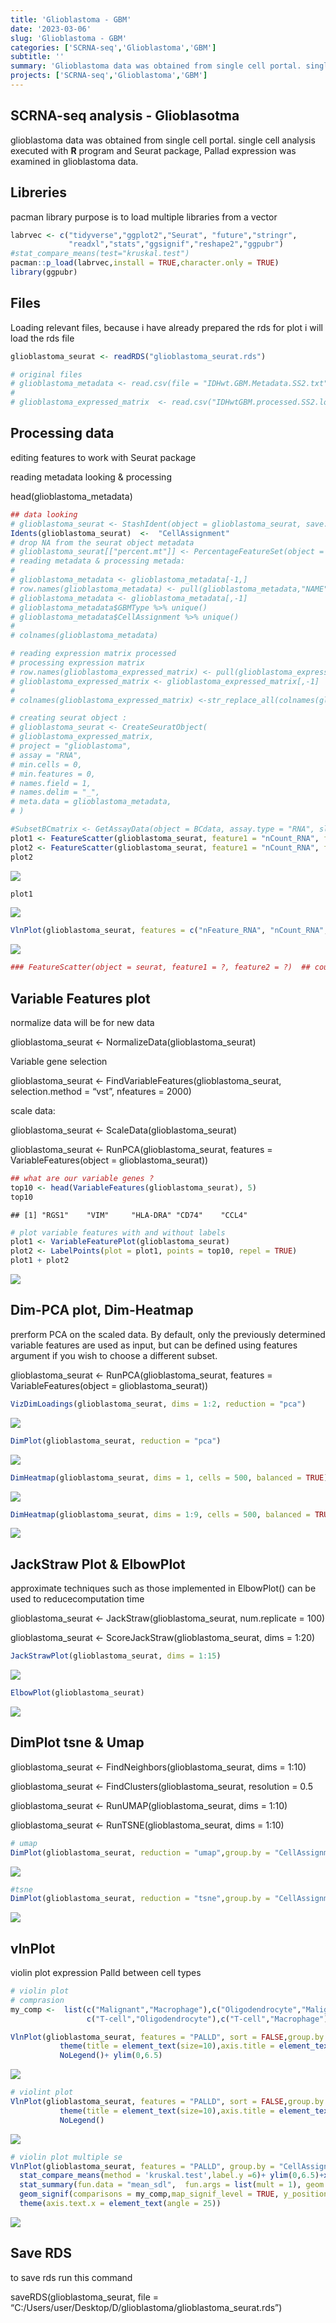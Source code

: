 ```yaml
---
title: 'Glioblastoma - GBM'
date: '2023-03-06'
slug: 'Glioblastoma - GBM'
categories: ['SCRNA-seq','Glioblastoma','GBM']
subtitle: ''
summary: 'Glioblastoma data was obtained from single cell portal. single cell analysis executed with **R** program and Seurat package, Pallad expression was examined in glioblastoma data.'
projects: ['SCRNA-seq','Glioblastoma','GBM']
---
```


## SCRNA-seq analysis - Glioblasotma

glioblastoma data was obtained from single cell portal. single cell analysis executed with **R** program and Seurat package, Pallad expression was examined in glioblastoma data.

## Libreries

pacman library purpose is to load multiple libraries from a vector

```r
labrvec <- c("tidyverse","ggplot2","Seurat", "future","stringr",
             "readxl","stats","ggsignif","reshape2","ggpubr")
#stat_compare_means(test="kruskal.test")
pacman::p_load(labrvec,install = TRUE,character.only = TRUE)
library(ggpubr)
```

## Files

Loading relevant files, because i have already prepared the rds for plot i will load the rds file

```r
glioblastoma_seurat <- readRDS("glioblastoma_seurat.rds")

# original files
# glioblastoma_metadata <- read.csv(file = "IDHwt.GBM.Metadata.SS2.txt",sep ="\t",stringsAsFactors = FALSE)
# 
# glioblastoma_expressed_matrix  <- read.csv("IDHwtGBM.processed.SS2.logTPM.txt" ,sep = "\t")
```

## Processing data

editing features to work with Seurat package

reading metadata looking & processing

head(glioblastoma_metadata)

```r
## data looking
# glioblastoma_seurat <- StashIdent(object = glioblastoma_seurat, save.name = "old.ident")
Idents(glioblastoma_seurat)  <-  "CellAssignment"
# drop NA from the seurat object metadata
# glioblastoma_seurat[["percent.mt"]] <- PercentageFeatureSet(object = glioblastoma_seurat, pattern = "^MT-")
# reading metadata & processing metada:
# 
# glioblastoma_metadata <- glioblastoma_metadata[-1,]
# row.names(glioblastoma_metadata) <- pull(glioblastoma_metadata,"NAME" )
# glioblastoma_metadata <- glioblastoma_metadata[,-1]
# glioblastoma_metadata$GBMType %>% unique()
# glioblastoma_metadata$CellAssignment %>% unique()
# 
# colnames(glioblastoma_metadata)

# reading expression matrix processed
# processing expression matrix
# row.names(glioblastoma_expressed_matrix) <- pull(glioblastoma_expressed_matrix,"GENE")
# glioblastoma_expressed_matrix <- glioblastoma_expressed_matrix[,-1]
# 
# colnames(glioblastoma_expressed_matrix) <-str_replace_all(colnames(glioblastoma_expressed_matrix),"\\.","-")

# creating seurat object :
# glioblastoma_seurat <- CreateSeuratObject(
# glioblastoma_expressed_matrix,
# project = "glioblastoma",
# assay = "RNA",
# min.cells = 0,
# min.features = 0,
# names.field = 1,
# names.delim = "_",
# meta.data = glioblastoma_metadata,
# )

#SubsetBCmatrix <- GetAssayData(object = BCdata, assay.type = "RNA", slot = "counts") 
plot1 <- FeatureScatter(glioblastoma_seurat, feature1 = "nCount_RNA", feature2 = "percent.mt")
plot2 <- FeatureScatter(glioblastoma_seurat, feature1 = "nCount_RNA", feature2 = "nFeature_RNA")
plot2
```

![](index_files/figure-html/pre processing-1.jpeg)

```r
plot1
```

![](index_files/figure-html/pre processing-2.jpeg)

```r
VlnPlot(glioblastoma_seurat, features = c("nFeature_RNA", "nCount_RNA","percent.mt"), ncol = 3,pt.size = 0)
```

![](index_files/figure-html/pre processing-3.jpeg)

```r
### FeatureScatter(object = seurat, feature1 = ?, feature2 = ?)  ## could be genes or meta data columns
```

## Variable Features plot

normalize data will be for new data

glioblastoma_seurat \<- NormalizeData(glioblastoma_seurat)

Variable gene selection

glioblastoma_seurat \<- FindVariableFeatures(glioblastoma_seurat, selection.method = "vst", nfeatures = 2000)

scale data:

glioblastoma_seurat \<- ScaleData(glioblastoma_seurat)

glioblastoma_seurat \<- RunPCA(glioblastoma_seurat, features = VariableFeatures(object = glioblastoma_seurat))

```r
## what are our variable genes ?
top10 <- head(VariableFeatures(glioblastoma_seurat), 5)
top10
```

```
## [1] "RGS1"    "VIM"     "HLA-DRA" "CD74"    "CCL4"
```

```r
# plot variable features with and without labels
plot1 <- VariableFeaturePlot(glioblastoma_seurat)
plot2 <- LabelPoints(plot = plot1, points = top10, repel = TRUE)
plot1 + plot2
```

![](index_files/figure-html/Feature-plot-1.jpeg)

## Dim-PCA plot, Dim-Heatmap

prerform PCA on the scaled data. By default, only the previously determined variable features are used as input, but can be defined using features argument if you wish to choose a different subset.

glioblastoma_seurat \<- RunPCA(glioblastoma_seurat, features = VariableFeatures(object = glioblastoma_seurat))

```r
VizDimLoadings(glioblastoma_seurat, dims = 1:2, reduction = "pca")
```

![](index_files/figure-html/Dim-PCA-1.jpeg)

```r
DimPlot(glioblastoma_seurat, reduction = "pca")
```

![](index_files/figure-html/Dim-PCA-2.jpeg)

```r
DimHeatmap(glioblastoma_seurat, dims = 1, cells = 500, balanced = TRUE)
```

![](index_files/figure-html/Dim-PCA-3.jpeg)

```r
DimHeatmap(glioblastoma_seurat, dims = 1:9, cells = 500, balanced = TRUE)
```

![](index_files/figure-html/Dim-PCA-4.jpeg)

## JackStraw Plot & ElbowPlot

approximate techniques such as those implemented in ElbowPlot() can be used to reducecomputation time

glioblastoma_seurat \<- JackStraw(glioblastoma_seurat, num.replicate = 100)

glioblastoma_seurat \<- ScoreJackStraw(glioblastoma_seurat, dims = 1:20)

```r
JackStrawPlot(glioblastoma_seurat, dims = 1:15)
```

![](index_files/figure-html/JackStraw Plot & ElbowPlot-1.jpeg)

```r
ElbowPlot(glioblastoma_seurat)
```

![](index_files/figure-html/JackStraw Plot & ElbowPlot-2.jpeg)

## DimPlot tsne & Umap

glioblastoma_seurat \<- FindNeighbors(glioblastoma_seurat, dims = 1:10)

glioblastoma_seurat \<- FindClusters(glioblastoma_seurat, resolution = 0.5

glioblastoma_seurat \<- RunUMAP(glioblastoma_seurat, dims = 1:10)

glioblastoma_seurat \<- RunTSNE(glioblastoma_seurat, dims = 1:10)

```r
# umap
DimPlot(glioblastoma_seurat, reduction = "umap",group.by = "CellAssignment", label = TRUE)
```

![](index_files/figure-html/tsne-1.jpeg)

```r
#tsne
DimPlot(glioblastoma_seurat, reduction = "tsne",group.by = "CellAssignment", label = TRUE)
```

![](index_files/figure-html/tsne-2.jpeg)

## vlnPlot

violin plot expression Palld between cell types

```r
# violin plot
# comprasion
my_comp <-  list(c("Malignant","Macrophage"),c("Oligodendrocyte","Malignant"),c("T-cell","Malignant"),
                 c("T-cell","Oligodendrocyte"),c("T-cell","Macrophage"),c("Macrophage","Oligodendrocyte"))

VlnPlot(glioblastoma_seurat, features = "PALLD", sort = FALSE,group.by = "CellAssignment", pt.size = 0) +
           theme(title = element_text(size=10),axis.title = element_text(size=8),axis.text.x=element_text(size=6),axis.text.y=element_text(size=8))+
           NoLegend()+ ylim(0,6.5)
```

![](index_files/figure-html/vlnplot-1.jpeg)

```r
# violint plot
VlnPlot(glioblastoma_seurat, features = "PALLD", sort = FALSE,group.by = "CellAssignment", pt.size = 0) +
           theme(title = element_text(size=10),axis.title = element_text(size=8),axis.text.x=element_text(size=6),axis.text.y=element_text(size=8))+
           NoLegend()
```

![](index_files/figure-html/vlnplot-2.jpeg)

```r
# violin plot multiple se
VlnPlot(glioblastoma_seurat, features = "PALLD", group.by = "CellAssignment", sort = FALSE,pt.size = 0) + 
  stat_compare_means(method = 'kruskal.test',label.y =6)+ ylim(0,6.5)+xlab("Cell Type")+
  stat_summary(fun.data = "mean_sdl",  fun.args = list(mult = 1), geom = "pointrange", color = "red",size=0.1)+
  geom_signif(comparisons = my_comp,map_signif_level = TRUE, y_position=c(2.5,3,3.5,4,4.5,5))+NoLegend()+
  theme(axis.text.x = element_text(angle = 25))
```

![](index_files/figure-html/vlnplot-3.jpeg)

## Save RDS

to save rds run this command

saveRDS(glioblastoma_seurat, file = "C:/Users/user/Desktop/D/glioblastoma/glioblastoma_seurat.rds")
